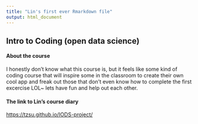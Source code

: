 ```yaml
---
title: "Lin's first ever Rmarkdown file"
output: html_document
---
```


## Intro to Coding (open data science)

#### About the course
I honestly don't know what this course is, but it feels like some kind of coding course that will inspire some in the classroom to create their own cool app and freak out those that don't even know how to complete the first excercise LOL~ lets have fun and help out each other.

#### The link to Lin's course diary
<https://tzsu.github.io/IODS-project/>